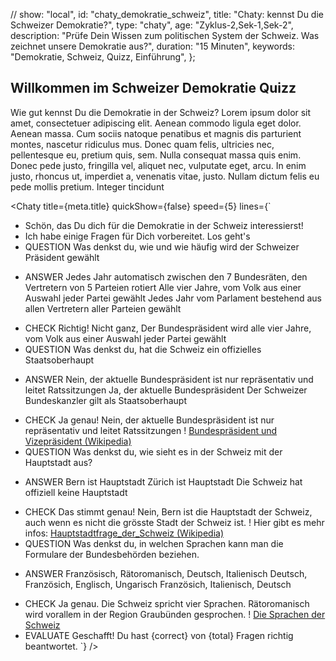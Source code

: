 
  // show: "local",
  id: "chaty_demokratie_schweiz",
  title: "Chaty: kennst Du die Schweizer Demokratie?",
  type: "chaty",
  age: "Zyklus-2,Sek-1,Sek-2",
  description:
    "Prüfe Dein Wissen zum politischen System der Schweiz. Was zeichnet unsere Demokratie aus?",
  duration: "15 Minuten",
  keywords: "Demokratie, Schweiz, Quizz, Einführung",
};

## Willkommen im Schweizer Demokratie Quizz

Wie gut kennst Du die Demokratie in der Schweiz? Lorem ipsum dolor sit amet, consectetuer adipiscing elit. Aenean commodo ligula eget dolor. Aenean massa. Cum sociis natoque penatibus et magnis dis parturient montes, nascetur ridiculus mus. Donec quam felis, ultricies nec, pellentesque eu, pretium quis, sem. Nulla consequat massa quis enim. Donec pede justo, fringilla vel, aliquet nec, vulputate eget, arcu. In enim justo, rhoncus ut, imperdiet a, venenatis vitae, justo. Nullam dictum felis eu pede mollis pretium. Integer tincidunt

<Chaty
  title={meta.title}
  quickShow={false}
  speed={5}
  lines={`
- Schön, das Du dich für die Demokratie in der Schweiz interessierst!
- Ich habe einige Fragen für Dich vorbereitet. Los geht's
- QUESTION Was denkst du, wie und wie häufig wird der Schweizer Präsident gewählt
* ANSWER
  Jedes Jahr automatisch zwischen den 7 Bundesräten, den Vertretern von 5 Parteien rotiert
  Alle vier Jahre, vom Volk aus einer Auswahl jeder Partei gewählt
  Jedes Jahr vom Parlament bestehend aus allen Vertretern aller Parteien gewählt
- CHECK
  Richtig!
  Nicht ganz, Der Bundespräsident wird alle vier Jahre, vom Volk aus einer Auswahl jeder Partei gewählt
- QUESTION Was denkst du, hat die Schweiz ein offizielles Staatsoberhaupt
* ANSWER
  Nein, der aktuelle Bundespräsident ist nur repräsentativ und leitet Ratssitzungen
  Ja, der aktuelle Bundespräsident
  Der Schweizer Bundeskanzler gilt als Staatsoberhaupt
- CHECK
  Ja genau!
  Nein, der aktuelle Bundespräsident ist nur repräsentativ und leitet Ratssitzungen
! [Bundespräsident und Vizepräsident (Wikipedia)](https://de.wikipedia.org/wiki/Bundesrat_%28Schweiz%29#Bundespr%C3%A4sident_und_Vizepr%C3%A4sident)
- QUESTION Was denkst du, wie sieht es in der Schweiz mit der Hauptstadt aus?
* ANSWER
  Bern ist Hauptstadt
  Zürich ist Hauptstadt
  Die Schweiz hat offiziell keine Hauptstadt
- CHECK
  Das stimmt genau!
  Nein, Bern ist die Hauptstadt der Schweiz, auch wenn es nicht die grösste Stadt der Schweiz ist.
! Hier gibt es mehr infos: [Hauptstadtfrage_der_Schweiz (Wikipedia)](https://de.wikipedia.org/wiki/Hauptstadtfrage_der_Schweiz)
- QUESTION Was denkst du, in welchen Sprachen kann man die Formulare der Bundesbehörden beziehen.
* ANSWER
  Französisch, Rätoromanisch, Deutsch, Italienisch
  Deutsch, Französich, Englisch, Ungarisch
  Französich, Italienisch, Deutsch
- CHECK
  Ja genau.
  Die Schweiz spricht vier Sprachen. Rätoromanisch wird vorallem in der Region Graubünden gesprochen.
! [Die Sprachen der Schweiz](https://de.wikipedia.org/wiki/Sprachen_in_der_Schweiz)
- EVALUATE Geschafft! Du hast {correct} von {total} Fragen richtig beantwortet.
`}
/>
